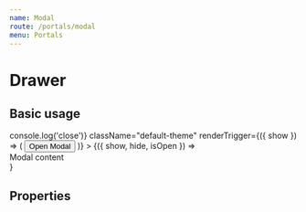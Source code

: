 ```yaml
---
name: Modal
route: /portals/modal
menu: Portals
---
```



# Drawer

## Basic usage

<Playground>
  <Modal
    onClose={() => console.log('close')}
    className="default-theme"
    renderTrigger={({ show }) => (
      <button onClick={show} className="btn btn-primary">
        Open Modal
      </button>
    )}
  >
    {({ show, hide, isOpen }) => <div>Modal content</div>}
  </Modal>
</Playground>

## Properties

<PropsTable of={Modal} />
